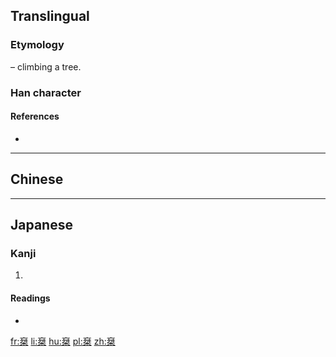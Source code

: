 {{also|乘|乗}}

==Translingual==

===Etymology===
{{Han compound|亠|舛|t2=feet|木|t3=tree|ls=p}} – climbing a tree.

===Han character===
{{Han char|rn=75|rad=木|as=08|sn=12|four=|canj=YNQD|ids=⿳亠舛木}}

====References====
* {{Han ref|kx=0536.030|dkj=15016|dj=0923.180|hdz=21237.020|uh=6909}}

----

==Chinese==
{{zh-see|乘|v}}

----

==Japanese==

===Kanji===
{{ja-kanji|grade=|rs=木08}}

# {{defn|lang=ja|sort=木08}}

====Readings====
* {{ja-readings|on=[[じょう]] (jō)|kun=[[のおる]] (nooru), [[のおせる]] (nooseru)}}

[[fr:椉]]
[[li:椉]]
[[hu:椉]]
[[pl:椉]]
[[zh:椉]]